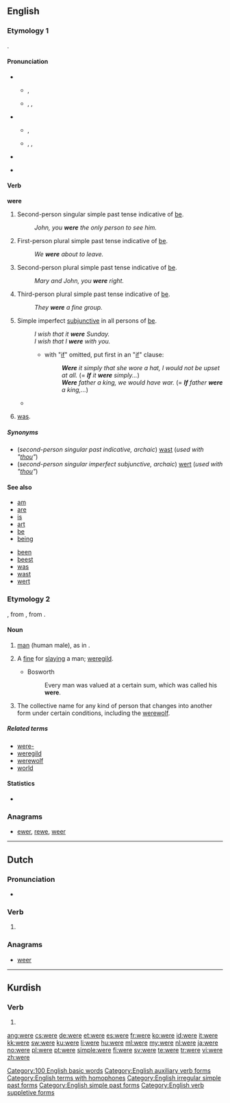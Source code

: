 {{also|were-}}
==English==
{{wikipedia|Were (disambiguation)}}

===Etymology 1===
{{etyl|ang}} {{term|wære|wǣre|lang=ang|sc=unicode}}.

====Pronunciation====
* {{qualifier|stressed}}
** {{a|UK}} {{IPA|/wɜː(ɹ)/}}, {{X-SAMPA|/w3:(r\)/}}
** {{a|US}} {{enPR|wûr}}, {{IPA|/wɝ/}}, {{X-SAMPA|/w3`/}}
* {{qualifier|unstressed}}
** {{a|UK}} {{IPA|/wə(ɹ)/}}, {{X-SAMPA|/w@(r\)/}}
** {{a|US}} {{enPR|wər}}, {{IPA|/wɚ/}}, {{X-SAMPA|/w@`/}}
* {{audio|en-us-were.ogg|Audio (US)}}
{{rhymes|ɜː(r)}}
* {{homophones|whirr}} {{qualifier|in accents with the [[wine-whine merger]]}}

====Verb====
'''were'''

# Second-person singular simple past tense indicative of [[be]].
#: ''John, you '''were''' the only person to see him.''
# First-person plural simple past tense indicative of [[be]].
#: ''We '''were''' about to leave.''
# Second-person plural simple past tense indicative of [[be]].
#: ''Mary and John, you '''were''' right.''
# Third-person plural simple past tense indicative of [[be]].
#: ''They '''were''' a fine group.''
# Simple imperfect [[subjunctive mood|subjunctive]] in all persons of [[be]].
#: ''I wish that it '''were''' Sunday.''
#: ''I wish that I '''were''' with you.''
#:* with "[[if]]" omitted, put first in an "[[if]]" clause:
#:*: '''''Were''' it simply that she wore a hat, I would not be upset at all.'' (= '''''If''' it '''were''' simply...'')
#:*: '''''Were''' father a king, we would have war.'' (= '''''If''' father '''were''' a king,...'')
#* {{quote-news
|year=2011
|date=November 3
|author=David Ornstein
|title=Macc Tel-Aviv   1 - 2   Stoke
|work=BBC Sport
|url=http://news.bbc.co.uk/sport2/hi/football/europe/15472966.stm
|page=
|passage=Maccabi would have been out of contention '''were''' it not for Stoke's profligacy, but their fortune eventually ran out as the visitors opened the scoring.}}
# {{Northern England}} [[was]].

=====Synonyms=====
* (''second-person singular past indicative, archaic'') [[wast]] (''used with "[[thou]]"'')
* (''second-person singular imperfect subjunctive, archaic'') [[wert]] (''used with "[[thou]]"'')

====See also====
{{top2}}
* [[am]]
* [[are]]
* [[is]]
* [[art]]
* [[be]]
* [[being]]
{{mid2}}
* [[been]]
* [[beest]]
* [[was]]
* [[wast]]
* [[wert]]
{{bottom}}

===Etymology 2===
{{etyl|ang}} {{term|wer|lang=ang}}, from {{proto|Germanic|weraz}}, from {{proto|Indo-European|wiHrós|man}}.

====Noun====
{{wikipedia}}
{{en-noun}}

# {{archaic}} [[man]] (human male), as in {{term|werewolf||man-wolf|lang=en}}.
# {{obsolete}} A [[fine]] for [[slay]]ing a man; [[weregild]].
#* Bosworth
#*: Every man was valued at a certain sum, which was called his '''were'''.
# {{fandom}} The collective name for any kind of person that changes into another form under certain conditions, including the [[werewolf]].

=====Related terms=====
* [[were-]]
* [[weregild]]
* [[werewolf]]
* [[world]]

====Statistics====
* {{rank|she|they|my|35|were|are|their|one}}

===Anagrams===
* [[ewer#English|ewer]], [[rewe#English|rewe]], [[weer#English|weer]]

[[Category:100 English basic words]]
[[Category:English auxiliary verb forms]]
[[Category:English terms with homophones]]
[[Category:English irregular simple past forms]]
[[Category:English simple past forms]]
[[Category:English verb suppletive forms]]

----

==Dutch==

===Pronunciation===
* {{rhymes|eːrə|lang=nl}}

===Verb===
{{head|nl}}

# {{nl-verb-form|n=sg|t=pres|m=subj|weren}}

===Anagrams===
* [[weer#Dutch|weer]]

----

==Kurdish==

===Verb===
{{head|ku}}

# {{ku-verb form of|hatin|i|s}}

[[ang:were]]
[[cs:were]]
[[de:were]]
[[et:were]]
[[es:were]]
[[fr:were]]
[[ko:were]]
[[id:were]]
[[it:were]]
[[kk:were]]
[[sw:were]]
[[ku:were]]
[[li:were]]
[[hu:were]]
[[ml:were]]
[[my:were]]
[[nl:were]]
[[ja:were]]
[[no:were]]
[[pl:were]]
[[pt:were]]
[[simple:were]]
[[fi:were]]
[[sv:were]]
[[te:were]]
[[tr:were]]
[[vi:were]]
[[zh:were]]